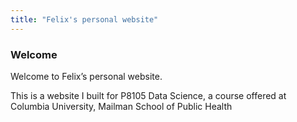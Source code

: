 ```yaml
---
title: "Felix's personal website"
---
```


### Welcome
Welcome to Felix's personal website. 

This is a website I built for P8105 Data Science, a course offered at Columbia
University, Mailman School of Public Health